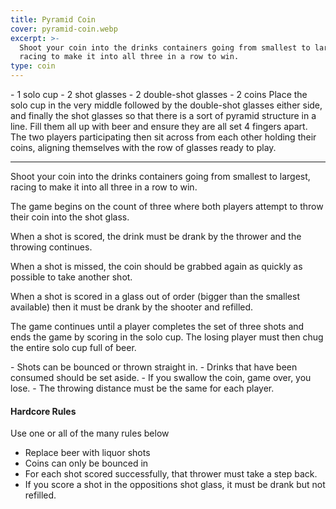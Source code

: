 ```yaml
---
title: Pyramid Coin
cover: pyramid-coin.webp
excerpt: >-
  Shoot your coin into the drinks containers going from smallest to largest,
  racing to make it into all three in a row to win.
type: coin
---
```


<GameHero
  cover="/BeerGoggleGames/images/pyramid-coin.webp"
  alt="Pyramid Coin"
/>

<GameSection title="Equipment" icon="/BeerGoggleGames/images/liquor.webp">
-   1 solo cup
-   2 shot glasses
-   2 double-shot glasses
-   2 coins
</GameSection>

<GameSection title="Setup" icon="/BeerGoggleGames/images/settings.webp">
Place the solo cup in the very middle followed by the double-shot glasses either side, and finally the shot glasses so that there is a sort of pyramid structure in a line. Fill them all up with beer and ensure they are all set 4 fingers apart. The two players participating then sit across from each other holding their coins, aligning themselves with the row of glasses ready to play.

* * *
</GameSection>

<GameSection title="Aim of the Game" icon="/BeerGoggleGames/images/target.webp">
<p>Shoot your coin into the drinks containers going from smallest to largest, racing to make it into all three in a row to win.</p>
</GameSection>

<GameSection title="How to Play" icon="/BeerGoggleGames/images/question.webp">
The game begins on the count of three where both players attempt to throw their coin into the shot glass.

When a shot is scored, the drink must be drank by the thrower and the throwing continues.

When a shot is missed, the coin should be grabbed again as quickly as possible to take another shot.

When a shot is scored in a glass out of order (bigger than the smallest available) then it must be drank by the shooter and refilled.

The game continues until a player completes the set of three shots and ends the game by scoring in the solo cup. The losing player must then chug the entire solo cup full of beer.
</GameSection>

<GameSection title="Rules" icon="/BeerGoggleGames/images/rules.webp">
-   Shots can be bounced or thrown straight in.
-   Drinks that have been consumed should be set aside.
-   If you swallow the coin, game over, you lose.
-   The throwing distance must be the same for each player.
</GameSection>

<GameSection title="Special Edition" icon="/BeerGoggleGames/images/special.webp">

<h4>Hardcore Rules</h4>

Use one or all of the many rules below

-   Replace beer with liquor shots
-   Coins can only be bounced in
-   For each shot scored successfully, that thrower must take a step back.
-   If you score a shot in the oppositions shot glass, it must be drank but not refilled.
</GameSection>

<ShareButtons title="Pyramid Coin" />

<FeedbackCard>
</FeedbackCard>
